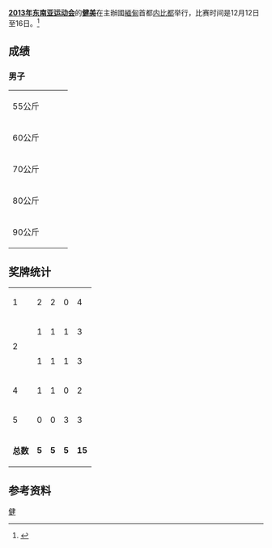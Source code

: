 {{untranslated-jargon|time=2014-06-10}}
'''[[2013年东南亚运动会|2013年东南亚运动会]]'''的'''[[健美|健美]]'''在主辦國[[緬甸|緬甸]]首都[[内比都|内比都]]举行，比赛时间是12月12日至16日。<ref>{{cite web | url=http://www.27seagames2013.com/results/competition_schedules | title=Competition Schedules | work=http://www.27seagames2013.com/ | accessdate=18 December 2013 | deadurl=yes | archiveurl=https://web.archive.org/web/20131216182958/http://www.27seagames2013.com/results/competition_schedules | archivedate=2013-12-16 }}</ref>

==成绩==
===男子===
{| {{MedalistTable|type=项目}}
|-
|55公斤<br />{{DetailsLink|#55.C2.A0kg}}
|{{flagIOC2medalist|Jiraphan Pongkam|THA|2013年东南亚运动会}}
|{{flagIOC2medalist|Tun Min|MYA|2013年东南亚运动会}}
|{{flagIOC2medalist|Van Mach Pham|VIE|2013年东南亚运动会}}
|-
|60公斤<br />{{DetailsLink|#60.C2.A0kg}}
|{{flagIOC2medalist|Aung Khaing Win|MYA|2013年东南亚运动会}}
|{{flagIOC2medalist|Anh Thong Nguyen|VIE|2013年东南亚运动会}}
|{{flagIOC2medalist|Jefry Johanis Wuaten|INA|2013年东南亚运动会}}
|-
|70公斤<br />{{DetailsLink|#70.C2.A0kg}}
|{{flagIOC2medalist|Van Lam Nguyen|VIE|2013年东南亚运动会}}
|{{flagIOC2medalist|Sazali Abd Samad|MAS|2013年东南亚运动会}}
|{{flagIOC2medalist|Edoardus Apcowo|INA|2013年东南亚运动会}}
|-
|80公斤<br />{{DetailsLink|#80.C2.A0kg}}
|{{flagIOC2medalist|Min Zaw Oo|MYA|2013年东南亚运动会}}
|{{flagIOC2medalist|Khuntal Phuangphet|THA|2013年东南亚运动会}}
|{{flagIOC2medalist|Komara Dhita Jana|INA|2013年东南亚运动会}}
|-
|90公斤<br />{{DetailsLink|#90.C2.A0kg}}
|{{flagIOC2medalist|Ngai Hoeng Wong|MAS|2013年东南亚运动会}}
|{{flagIOC2medalist|Aung Swe Naing|MYA|2013年东南亚运动会}}
|{{flagIOC2medalist|Panupong Prateep|THA|2013年东南亚运动会}}
|}

==奖牌统计==
{{legend2|#ccccff|东道主|border=solid 1px #AAAAAA}}
{| {{RankedMedalTable|class=wikitable sortable}}
|-style="background:#ccccff"
|1||align=left|{{flagIOC2team|MYA|2013年东南亚运动会}}|| 2 || 2 || 0 || 4
|-
|rowspan=2|2||align=left|{{flagIOC2team|THA|2013年东南亚运动会}}|| 1 || 1 || 1 || 3
|-
|align=left|{{flagIOC2team|VIE|2013年东南亚运动会}}||1||1||1||3
|-
|4||align=left|{{flagIOC2team|MAS|2013年东南亚运动会}}|| 1 || 1 || 0 || 2
|-
|5||align=left|{{flagIOC2team|INA|2013年东南亚运动会}}|| 0 || 0 || 3 || 3
|-class="sortbottom"
|colspan=2|'''总数'''||'''5'''||'''5'''||'''5'''||'''15'''
|}

==参考资料==
{{reflist}}

{{2013年东南亚运动会项目}}

[[Category:2013年东南亚运动会项目|健]]